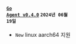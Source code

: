 #### <code class='changelog-service'><a href="../release-notes/golang/golang-0_4_0">Go Agent v0.4.0</a></code> <code class='changelog-date'>2024년 06월 19일</code>

- <code class="New">New</code> linux aarch64 지원

